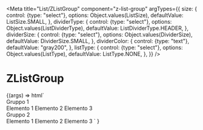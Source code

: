 
<Meta
  title="List/ZListGroup"
  component="z-list-group"
  argTypes={{
    size: {
      control: {type: "select"},
      options: Object.values(ListSize),
      defaultValue: ListSize.SMALL,
    },
    dividerType: {
      control: {type: "select"},
      options: Object.values(ListDividerType),
      defaultValue: ListDividerType.HEADER,
    },
    dividerSize: {
      control: {type: "select"},
      options: Object.values(DividerSize),
      defaultValue: DividerSize.SMALL,
    },
    dividerColor: {
      control: {type: "text"},
      defaultValue: "gray200",
    },
    listType: {
      control: {type: "select"},
      options: Object.values(ListType),
      defaultValue: ListType.NONE,
    },
  }}
/>

# ZListGroup

<Canvas>
  <Story name="z-list-group">
    {(args) =>
      html`
        <z-list>
          <z-list-group
            size=${args.size}
            divider-type=${args.dividerType}
            divider-size=${args.dividerSize}
            divider-color=${args.dividerColor}
            list-type=${args.listType}
          >
            <div slot="header-title">Gruppo 1</div>
            <z-list-element>Elemento 1</z-list-element>
            <z-list-element>Elemento 2</z-list-element>
            <z-list-element>Elemento 3</z-list-element>
          </z-list-group>
          <z-list-group
            size=${args.size}
            divider-type=${args.dividerType}
            divider-size=${args.dividerSize}
            divider-color=${args.dividerColor}
            list-type=${args.listType}
          >
            <div slot="header-title">Gruppo 2</div>
            <z-list-element>Elemento 1</z-list-element>
            <z-list-element>Elemento 2</z-list-element>
            <z-list-element>Elemento 3</z-list-element>
          </z-list-group>
        </z-list>
      `
    }
  </Story>
</Canvas>

<ArgsTable of="z-list-group" />
